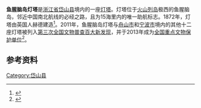 {{文物保护单位
| 级别 = 全国
| 名称 = [[浙东沿海灯塔|浙东沿海灯塔]]
| 子项 = 鱼腥脑岛灯塔
| 图片 = 
| 编号 = 7-1981-5-005
| 并入项目 = [[花鸟灯塔|花鸟灯塔]]
| 并入编号 = 5-0518-6-005
| 坐标 = {{coord|30|20|49.3|N|121|51|35.4|E|display=inline|type:lighthouse}}
| 分类 = 近现代重要史迹及代表性建筑
| 时代 = [[中華民國|民国]]
| 所在 = [[浙江省|浙江省]][[岱山县|岱山县]]
| 登录 = 2013年5月3日
| Cat = 浙东沿海灯塔
}}
'''鱼腥脑岛灯塔'''是[[浙江省|浙江省]][[岱山县|岱山县]]境内的一座[[灯塔|灯塔]]。灯塔位于[[火山列岛_(浙江)|火山列岛]]极西的鱼腥脑岛，邻近中国南北航线的必经之路，且为15海里内的唯一助航标志。1872年，灯塔由英国人赫德建造<ref>{{cite web|url=http://www.dnsa.org.cn/index.aspx?cat_code=dtxz&article_id=1928|title=鱼腥脑灯塔|publisher=交通运输部东海航海保障中心|accessdate=2013-05-24|archive-url=https://web.archive.org/web/20170729092446/http://www.dnsa.org.cn/index.aspx?cat_code=dtxz&article_id=1928|archive-date=2017-07-29|dead-url=yes}}</ref>。2011年，鱼腥脑岛灯塔与[[舟山市|舟山市]]和[[宁波市|宁波市]]境内的其他十二座灯塔被列入[[第三次全国文物普查百大新发现|第三次全国文物普查百大新发现]]，并于2013年成为[[全国重点文物保护单位|全国重点文物保护单位]]<ref>{{cite web|url=http://www.zjww.gov.cn/culture/2013-05-08/725940096.shtml|title=舟山10座灯塔“打包”成“国保”|publisher=舟山晚报|date=2013-05-08|accessdate=2017-08-09|archive-url=https://web.archive.org/web/20170809213623/http://www.zjww.gov.cn/culture/2013-05-08/725940096.shtml|archive-date=2017-08-09|dead-url=yes}}</ref>。

== 参考资料 ==
{{reflist}}

{{浙东沿海灯塔}}
{{浙江全国重点文物保护单位}}
{{全国重点文物保护单位小作品}}

[[Category:岱山县|Category:岱山县]]